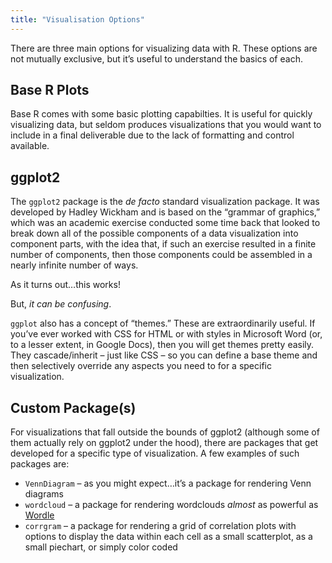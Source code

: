 ```yaml
---
title: "Visualisation Options"
---
```

There are three main options for visualizing data with R. These options are not mutually exclusive, but it's useful to understand the basics of each.

## Base R Plots
Base R comes with some basic plotting capabilties. It is useful for quickly visualizing data, but seldom produces visualizations that you would want to include in a final deliverable due to the lack of formatting and control available.

## ggplot2
The `ggplot2` package is the _de facto_ standard visualization package. It was developed by Hadley Wickham and is based on the "grammar of graphics," which was an academic exercise conducted some time back that looked to break down all of the possible components of a data visualization into component parts, with the idea that, if such an exercise resulted in a finite number of components, then those components could be assembled in a nearly infinite number of ways.

As it turns out...this works!

But, _it can be confusing_.

`ggplot` also has a concept of "themes." These are extraordinarily useful. If you've ever worked with CSS for HTML or with styles in Microsoft Word (or, to a lesser extent, in Google Docs), then you will get themes pretty easily. They cascade/inherit -- just like CSS -- so you can define a base theme and then selectively override any aspects you need to for a specific visualization.

## Custom Package(s)

For visualizations that fall outside the bounds of ggplot2 (although some of them actually rely on ggplot2 under the hood), there are packages that get developed for a specific type of visualization. A few examples of such packages are:

* `VennDiagram` -- as you might expect...it's a package for rendering Venn diagrams
* `wordcloud` -- a package for rendering wordclouds _almost_ as powerful as [Wordle](http://wordle.net)
* `corrgram` -- a package for rendering a grid of correlation plots with options to display the data within each cell as a small scatterplot, as a small piechart, or simply color coded



